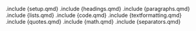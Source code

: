 .include {setup.qmd}
.include {headings.qmd}
.include {paragraphs.qmd}
.include {lists.qmd}
.include {code.qmd}
.include {textformatting.qmd}
.include {quotes.qmd}
.include {math.qmd}
.include {separators.qmd}